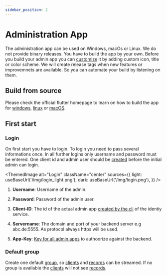 ```yaml
---
sidebar_position: 2
---
```



# Administration App

The administration app can be used on Windows, macOs or Linux. We do not provide binary releases. You have to build the app by your own.
Before you build your admin app you can [customize](/customize/administration-app) it by adding custom icon, title or color scheme.
We will create release tags when new features or improvemnets are available. So you can automate your build by listening on them.

## Build from source

Please check the official flutter homepage to learn on how to build the app for [windows](https://docs.flutter.dev/deployment/windows), [linux](https://docs.flutter.dev/deployment/linux) or [macOS](https://docs.flutter.dev/deployment/macos).

## First start

### Login

On first start you have to login. To login you need to pass several informations once. In all further logins only username and password must be entered.
One client id and admin user should be [created](../setup/backend#create-first-admin-client-and-user) before the initial admin can login.

<ThemedImage
  alt="Login"
  className="center"
  sources={{
    light: useBaseUrl('/img/login_light.png'),
    dark: useBaseUrl('/img/login.png'),
  }}
/>

1. **Username**: Username of the admin.
2. **Password**: Password of the admin user.
   
3. **Client-ID**: The id of the actual admin app [created by the cli](../setup/backend#create-first-admin-client-and-user) of the identiy service.
4. **Servername**: The domain and port of your backend server e.g abc.de:5555. As protocol always https will be used.
5. **App-Key**: [Key for all admin apps](../setup/backend#configure-identity-service) to authoorize against the backend.

### Default group

Create one default [group](../concepts/groups), so [clients](../concepts/clients) and [records](../concepts/records) can be streamed. If no group is available the [clients](../concepts/clients) will not see [records](../concepts/records).